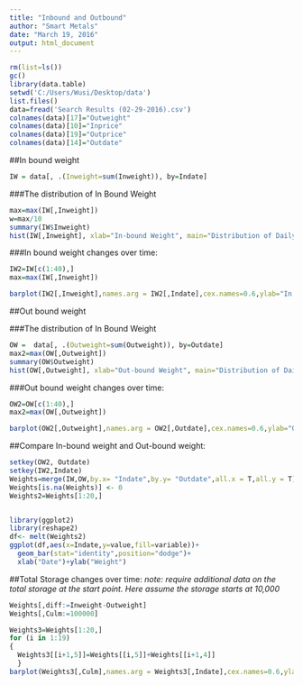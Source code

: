 ```yaml
---
title: "Inbound and Outbound"
author: "Smart Metals"
date: "March 19, 2016"
output: html_document
---
```


```r
rm(list=ls())
gc()
library(data.table)
setwd('C:/Users/Wusi/Desktop/data')
list.files()
data=fread('Search Results (02-29-2016).csv')
colnames(data)[17]="Outweight"
colnames(data)[10]="Inprice"
colnames(data)[19]="Outprice"
colnames(data)[14]="Outdate"
```


##In bound weight
```r
IW = data[, .(Inweight=sum(Inweight)), by=Indate]
```

###The distribution of In Bound Weight
```r
max=max(IW[,Inweight])
w=max/10
summary(IW$Inweight)
hist(IW[,Inweight], xlab="In-bound Weight", main="Distribution of Daily In-bound Weight", xlim = c(0,max*1.1))
```


###In bound weight changes over time:
```r
IW2=IW[c(1:40),]
max=max(IW[,Inweight])

barplot(IW2[,Inweight],names.arg = IW2[,Indate],cex.names=0.6,ylab="In bound weight", main="Daily In Bound Weight", ylim = c(0,max*1.25))

```

##Out bound weight

###The distribution of In Bound Weight
```r
OW =  data[, .(Outweight=sum(Outweight)), by=Outdate]
max2=max(OW[,Outweight])
summary(OW$Outweight)
hist(OW[,Outweight], xlab="Out-bound Weight", main="Distribution of Daily Out-bound Weight", xlim = c(0,max2*1.1))
```

###Out bound weight changes over time:
```r

OW2=OW[c(1:40),]
max2=max(OW[,Outweight])

barplot(OW2[,Outweight],names.arg = OW2[,Outdate],cex.names=0.6,ylab="Out bound weight", main="Daily Out Bound Weight", ylim = c(0,max2*1.25))
```

##Compare In-bound weight and Out-bound weight:
```r

setkey(OW2, Outdate)
setkey(IW2,Indate)
Weights=merge(IW,OW,by.x= "Indate",by.y= "Outdate",all.x = T,all.y = T)
Weights[is.na(Weights)] <- 0
Weights2=Weights[1:20,]



```


```r
library(ggplot2)
library(reshape2)
df<- melt(Weights2)
ggplot(df,aes(x=Indate,y=value,fill=variable))+
  geom_bar(stat="identity",position="dodge")+
  xlab("Date")+ylab("Weight")


```

##Total Storage changes over time: 
*note: require additional data on the total storage at the start point. Here assume the storage starts at 10,000*
```r
Weights[,diff:=Inweight-Outweight]
Weights[,Culm:=100000]

Weights3=Weights[1:20,]
for (i in 1:19)
{ 
  Weights3[[i+1,5]]=Weights[[i,5]]+Weights[[i+1,4]]
  }
barplot(Weights3[,Culm],names.arg = Weights3[,Indate],cex.names=0.6,ylab="Weight", main="Total  Storage", ylim = c(0,max2*1.25))
```

